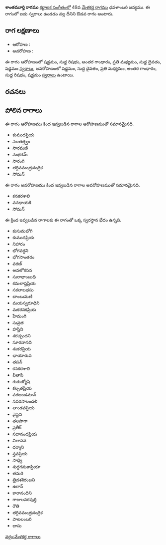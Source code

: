 {{Infobox ragam
	| name          	= శాంతమూర్తి
	| synonym	    	= 
	| mela          	= 
	| chakra        	= 
	| janaka        	= 
	| type          	= ఔడవ
	| arohanam      	= {{svaraC|S|R1|G3|M2|D1|S'}} 
	| avarohanam    	= {{svaraC|S'|D1|M2|G3|R1|S}}
	| jeeva         	=
	| chhaya        	=
	| nyasa         	=
	| vishesha      	= 
	| equivalent  		= 
}}
{{కర్ణాటక సంగీత రాగాలు}}
'''శాంతమూర్తి రాగము''' [[కర్ణాటక సంగీతం]]లో 49వ [[మేళకర్త రాగము]] ధవళాంబరి జన్యము.  ఈ రాగంలో ఐదు స్వరాలు ఉండడం వల్ల దీనిని ఔడవ రాగం అంటారు.


==రాగ లక్షణాలు==


* ఆరోహణ : {{svaraC|S|R1|G3|M2|D1|S'}} 
* అవరోహణ : {{svaraC|S'|D1|M2|G3|R1|S}}

ఈ రాగం ఆరోహణంలో షడ్జమం, సుద్ద రిషభం, అంతర గాంధారం, ప్రతి మధ్యమం, సుద్ద దైవతం, షడ్జమం [[స్వరాలు]], అవరోహణంలో షడ్జమం, సుద్ద దైవతం, ప్రతి మధ్యమం, అంతర గాంధారం, సుద్ద రిషభం, షడ్జమం [[స్వరాలు]] ఉంటాయి.

==రచనలు==



==పోలిన రాగాలు==
ఈ రాగం ఆరోహణము కింద ఇవ్వబడిన రాగాల ఆరోహణముతో సమానమైనది.
* కుముదప్రియ
* నలతత్త్వం
* సారమణి
* నుభరమ్
* సారంగి
* తగ్గివమంత్రచంద్రిక
* సోమన్

ఈ రాగం అవరోహణము కింద ఇవ్వబడిన రాగాల అవరోహణముతో సమానమైనది.
* కనకరశాలి
* వనధాయకి
* సోమన్

ఈ క్రింద ఇవ్వబడిన రాగాలకు ఈ రాగంతో ఒక్క స్వరస్థాన భేదం ఉన్నది.
* కుసుమభోగి
* కుముదప్రియ
* నిహారం
* భోగవర్ధని
* భోగసాంతరం
* వరణ్
* అవలోకసన
* సురాధాంబుధి
* కమలాప్తప్రియ
* సకలాబభసు
* బాంబుమణి
* మయస్వరూధిని
* మకరనకప్రియ
* హేమంగి
* సువ్రత
* హస్తిని
* శరచ్ఛందని
* సూరనానది
* శంకరప్రియ
* ఛాయారువ
* తపన్
* కనకరశాలి
* వీతాపి
* గురుజ్యోషి
* కల్పతప్రియ
* పరఅండమాన్
* నవరసాలందలి
* తాండవప్రియ
* వైష్ణవి
* తలపాగా
* ప్రతీక్
* సదానందప్రియ
* విలాసన
* ధర్మాని
* స్తవప్రియ
* సాధ్వి
* శుద్ధగమకాప్రియా
* తమరి
* త్రిదశశిరంజని
* ఉరాన్
* కారానందిని
* గాజులవరపుర్తి
* రౌతి
* తగ్గివమంత్రచంద్రిక
* పాటలంబరి
* జాసు



[[వర్గం:మేళకర్త రాగాలు]]